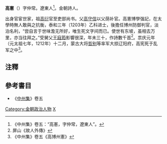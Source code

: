 '''高憲'''（{{bd|？||1212年|}}）字仲常。遼東人<ref>《中州集》卷五：“高憲，字仲常，遼東人”。</ref>。金朝詩人。

出身官宦世家，祖[[高衍|高衍]]官至吏部尚书。父[[高守信|高守信]]以父荫补官。高憲博學强記，在太學時無人敢與之抗衡，泰和三年（1203年）乙科进士，後擔任博州防御判官，淡泊名利，“尝自言于世味澹无所好，唯生死文字间而已。使世有东坡，虽相去万里，亦当往拜之。”受舅父[[王庭筠|王庭筠]]影響很深，年未三十，作詩數千首<ref>屏山《故人外傳》</ref>。祟庆元年（元太祖七年，1212年）十二月，蒙古大将[[哲别|哲别]]等率军大掠辽阳府，高宪死于乱军之中<ref>《中州集》卷五《高博州憲》</ref>。

==注釋==
{{reflist|2}}

==參考書目==
*《[[中州集|中州集]]》卷五

[[Category:金朝政治人物|Category:金朝政治人物]]
[[Category:高姓|X]]